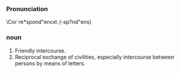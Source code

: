 ===Pronunciation===
\Cor`re*spond"ence\ (-sp?nd"ens)
===noun===
#Friendly intercourse.
#Reciprocal exchange of civilities, especially intercourse between persons by means of letters.